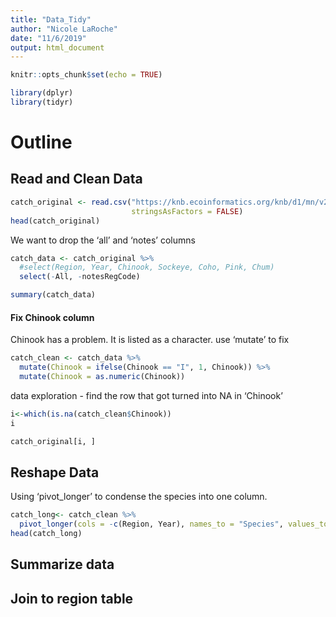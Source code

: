 ```yaml
---
title: "Data_Tidy"
author: "Nicole LaRoche"
date: "11/6/2019"
output: html_document
---
```


```r
knitr::opts_chunk$set(echo = TRUE)
```

```r
library(dplyr)
library(tidyr)
```
# Outline

## Read and Clean Data
```r
catch_original <- read.csv("https://knb.ecoinformatics.org/knb/d1/mn/v2/object/df35b.302.1",
                           stringsAsFactors = FALSE)
head(catch_original)
```

We want to drop the 'all' and 'notes' columns
```r
catch_data <- catch_original %>% 
  #select(Region, Year, Chinook, Sockeye, Coho, Pink, Chum)
  select(-All, -notesRegCode)
```

```r
summary(catch_data)
```

#### Fix Chinook column
Chinook has a problem. It is listed as a character. 
use 'mutate' to fix
```r
catch_clean <- catch_data %>% 
  mutate(Chinook = ifelse(Chinook == "I", 1, Chinook)) %>% 
  mutate(Chinook = as.numeric(Chinook))
```

data exploration - find the row that got turned into NA in 'Chinook'
```r
i<-which(is.na(catch_clean$Chinook))
i
```

```r
catch_original[i, ]
```

## Reshape Data

Using 'pivot_longer' to condense the species into one column.
```r
catch_long<- catch_clean %>% 
  pivot_longer(cols = -c(Region, Year), names_to = "Species", values_to = "Count")
head(catch_long)
```




## Summarize data

## Join to region table

